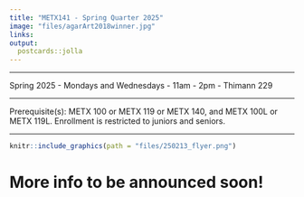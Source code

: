 ```yaml
---
title: "METX141 - Spring Quarter 2025"
image: "files/agarArt2018winner.jpg"
links:
output:
  postcards::jolla
---
```


------------------------------------------------------------------------

Spring 2025 - Mondays and Wednesdays - 11am - 2pm - Thimann 229

------------------------------------------------------------------------

Prerequisite(s): METX 100 or METX 119 or METX 140, and METX 100L or METX 119L. Enrollment is restricted to juniors and seniors.

------------------------------------------------------------------------

```r
knitr::include_graphics(path = "files/250213_flyer.png")
```

# More info to be announced soon!
